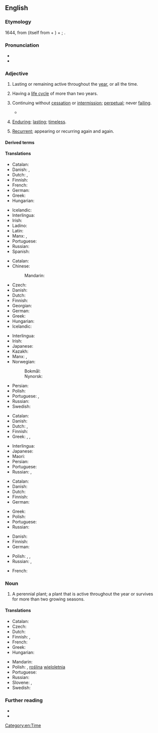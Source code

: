 ==English==

===Etymology===
1644, from {{bor|en|la|perennis||lasting through the whole year}} (itself from {{m|la|per-||through}} + {{m|la|annus||year}}) + {{af|en|-al}}; {{glossary|surface analysis}} {{confix|en|per|ennial}}.

===Pronunciation===
* {{IPA|en|/pəˈɹɛni.əl/}}
* {{audio|en|en-us-perennial.ogg|Audio (US)}}

===Adjective===
{{en-adj|-}}

# Lasting or remaining active throughout the [[year]], or all the time.
#: {{ux|en|a '''perennial''' stream}}
# {{lb|en|botany|of a plant}} Having a [[life cycle]] of more than two years.
#: {{cot|en|annual|biennial}}
# {{lb|en|figuratively}} Continuing without [[cessation]] or [[intermission]]; [[perpetual]]; never [[failing]].
#: {{syn|en|perpetual|permanent|unceasing}}
#* {{quote-book|en|year=1790|authorlink=Edmund Burke|first=Edmund|last=Burke|title=[[s:Reflections on the Revolution in France|Reflections on the Revolution in France]]|passage=The '''perennial''' existence of bodies corporate and their fortunes are things particularly suited to a man who has long views…}}
# {{lb|en|figuratively}} [[enduring|Enduring]]; [[lasting]]; [[timeless]].
#: {{syn|en|timeless|everlasting|perpetual|Thesaurus:eternal}}
#: {{ux|en|His artwork has a '''perennial''' beauty.}}
# {{lb|en|figuratively}} [[recurrent|Recurrent]]; appearing or recurring again and again.
#: {{syn|en|recurring|repetitious|Thesaurus:repetitive}}
#: {{ux|en|Change is a '''perennial''' theme in politics.}}
#: {{ux|en|a '''perennial''' candidate}}

====Derived terms====
{{der4|en
|perennate
|perennation
|perennialism
|perennialist
|perenniality
|perennialization
|perennialize
|perennially
|perenniation
|perennity
}}

====Translations====
{{trans-top|lasting or remaining active throughout the year, or all the time}}
* Catalan: {{t|ca|perenne}}
* Danish: {{t|da|helårlig}}, {{t+|da|evig}}
* Dutch: {{t|nl|gansjarig}}, {{t+|nl|eeuwig}}
* Finnish: {{t|fi|ympärivuotinen}}
* French: {{t+|fr|pérenne}}
* German: {{t+|de|ganzjährig}}
* Greek: {{t+|el|αέναος|m|sc=Grek}}
* Hungarian: {{t+|hu|állandó}}
{{trans-mid}}
* Icelandic: {{t+|is|fjölær|m}}
* Interlingua: {{t|ia|perenne}}
* Irish: {{t|ga|ilbhliantúil}}
* Ladino: {{t|lad|siemprebive}}
* Latin: {{t|la|perennis}}
* Manx: {{t|gv|yl-vleeantagh}}, {{t|gv|yl-vleinoil}}
* Portuguese: {{t+|pt|perene}}
* Russian: {{t+|ru|круглогоди́чный}}
* Spanish: {{t+|es|perenne}}
{{trans-bottom}}

{{trans-top|(of a plant) Having a life cycle of more than two years}}
* Catalan: {{t|ca|perenne}}
* Chinese:
*: Mandarin: {{t+|cmn|多年生|tr=duōniánshēng|sc=Hani}}
* Czech: {{t+|cs|trvalka|f}}
* Danish: {{t|da|flerårig}}
* Dutch: {{t+|nl|meerjarig}}
* Finnish: {{t+|fi|monivuotinen}}
* Georgian: {{t|ka|მრავალწლოვანი}}
* German: {{t+|de|mehrjährig}}
* Greek: {{t+|el|πολυετής}}
* Hungarian: {{t+|hu|évelő}}
* Icelandic: {{t+|is|fjölær|m}}
{{trans-mid}}
* Interlingua: {{t|ia|perenne}}
* Irish: {{t|ga|ilbhliantúil}}
* Japanese: {{t|ja|多年生|tr=たねんせいの, tanensei no|alt=多年生の|sc=Jpan}}
* Kazakh: {{t|kk|көпжылдық}}
* Manx: {{t|gv|yl-vleeantagh}}, {{t|gv|yl-vleinoil}}
* Norwegian:
*: Bokmål: {{t|nb|flerårig}}
*: Nynorsk: {{t|nn|fleirårig}}
* Persian: {{t+|fa|چندساله|tr=čand-sâle|sc=fa-Arab}}
* Polish: {{t+|pl|wieloletni|m}}
* Portuguese: {{t+|pt|perene}}, {{t+|pt|vivaz}}
* Russian: {{t+|ru|многоле́тний}}
* Swedish: {{t+|sv|flerårig}}
{{trans-bottom}}

{{trans-top|continuing without cessation or intermission; perpetual; permanent; unceasing; never failing}}
* Catalan: {{t|ca|perenne}}
* Danish: {{t+|da|evig}}
* Dutch: {{t+|nl|voortdurend}}, {{t+|nl|eeuwig}}
* Finnish: {{t+|fi|jatkuva}}
* Greek: {{t+|el|αέναος|m|sc=Grek}}, {{t+|el|αιώνιος|m|sc=Grek}}, {{t+|el|διηνεκής|m|f|sc=Grek}}
{{trans-mid}}
* Interlingua: {{t|ia|perenne}}
* Japanese: {{t+|ja|永続|tr=えいぞくする, eizoku suru|alt=永続する|sc=Jpan}}
* Maori: {{t|mi|tautini }}
* Persian: {{t+|fa|جاوید|tr=jâvid|sc=fa-Arab}}
* Portuguese: {{t+|pt|perene}}
* Russian: {{t+|ru|постоя́нный}}, {{t+|ru|ве́чный}}
{{trans-bottom}}

{{trans-top|enduring; lasting; timeless}}
* Catalan: {{t|ca|perenne}}
* Danish: {{t+|da|evig}}
* Dutch: {{t+|nl|eeuwig}}
* Finnish: {{t+|fi|ajaton}}
* German: {{t+|de|dauerhaft}}
{{trans-mid}}
* Greek: {{t+|el|διηνεκής|m|f|sc=Grek}}
* Polish: {{t+|pl|odwieczny|m}}
* Portuguese: {{t+|pt|perene}}
* Russian: {{t+|ru|ве́чный}}
{{trans-bottom}}

{{trans-top|recurrent; appearing or recurring again and again}}
* Danish: {{t|da|tilbagevendende}}
* Finnish: {{t+|fi|toistuva}}
* German: {{t+|de|wiederkehrend}}
{{trans-mid}}
* Polish: {{t+|pl|częsty}}, {{t|pl|powracający}}, {{t|pl|powtarzający się|m}}
* Russian: {{t+|ru|повторя́ющийся}}, {{t+|ru|возвраща́ющийся}}
{{trans-bottom}}

{{checktrans-top}}
* French: {{t+check|fr|pérenne}}
{{trans-mid}}
{{trans-bottom}}

===Noun===
{{en-noun}}

# A perennial plant; a plant that is active throughout the year or survives for more than two growing seasons.
#: {{cot|en|annual|biennial|evergreen}}

====Translations====
{{trans-top|perennial plant}}
* Catalan: {{t|ca|perennifoli}}
* Czech: {{t+|cs|trvalka|f}}
* Dutch: {{t+|nl|meerjarig|alt=meerjarige}} {{t+|nl|plant|f}}
* Finnish: {{t+|fi|perenna}}, {{t|fi|[[monivuotinen]] [[kasvi]]}}
* French: {{t+|fr|vivace|m|f}}
* Greek: {{t+|el|πολυετές|n|sc=Grek}}
* Hungarian: {{t+|hu|évelő}}
{{trans-mid}}
* Mandarin: {{t+|cmn|多年生|tr=duōniánshēng|sc=Hani}}
* Polish: {{t+|pl|bylina|f}}, [[roślina]] [[wieloletnia]] {{g|f}}
* Portuguese: {{t|pt|[[planta]] [[perene]]|f}}
* Russian: {{t+|ru|многолетнее}} {{t+|ru|расте́ние|n}}
* Slovene: {{t|sl|trajnica}}, {{t|sl|večletna rastlina}}
* Swedish: {{t+|sv|perenn}}
{{trans-bottom}}

===Further reading===
* {{pedia|perennial (disambiguation)|perennial}}
* {{pedia|perennial plant}}

[[Category:en:Time]]